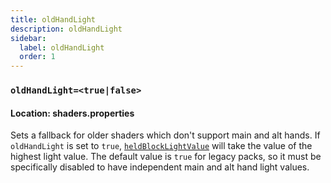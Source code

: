 ```yaml
---
title: oldHandLight
description: oldHandLight
sidebar:
  label: oldHandLight
  order: 1
---
```


### `oldHandLight=<true|false>`

#### Location: shaders.properties

Sets a fallback for older shaders which don't support main and alt hands. If `oldHandLight` is set to `true`, [`heldBlockLightValue`](/reference/uniforms/general/heldblocklightvalue) will take the value of the highest light value. The default value is `true` for legacy packs, so it must be specifically disabled to have independent main and alt hand light values.